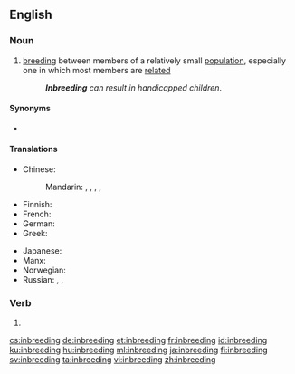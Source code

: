 ==English==

===Noun===
{{wikipedia}}
{{en-noun|~}}

# {{label|en|biology}} [[breeding]] between members of a relatively small [[population]], especially one in which most members are [[related]]
#: '''''Inbreeding''' can result in handicapped children''.

====Synonyms====
* {{l|en|incest}}

====Translations====
{{trans-top|breeding between members of small population}}
* Chinese:
*: Mandarin: {{t+|cmn|近親繁殖|sc=Hani}}, {{t|cmn|近亲繁殖|tr=jìnqīn fánzhí|sc=Hani}}, {{t+|cmn|近親交配|sc=Hani}}, {{t|cmn|近亲交配|tr=jìnqīn jiāopèi|sc=Hani}}, {{t|cmn|近交|tr=jìnjiāo|sc=Hani}}
* Finnish: {{t+|fi|sisäsiitos}}
* French: {{t+|fr|consanguinité|f}}
* German: {{t+|de|Inzucht|f}}
* Greek: {{t+|el|ενδογαμία|f|sc=Grek}}
{{trans-mid}}
* Japanese: {{t|ja|近親交配|tr=きんしんこうはい, kinshin kōhai|sc=Jpan}}
* Manx: {{t|gv|ynsheelraghey|m}}
* Norwegian: {{t+|no|innavl|m}}
* Russian: {{t+|ru|инбри́динг|m}}, {{t|ru|[[межродственный|межро́дственное]] [[скре́щивание]]|n}}, {{t+|ru|инцу́хт|m}} {{qualifier|of plants}}
{{trans-bottom}}

===Verb===
{{head|en|present participle}}

# {{present participle of|inbreed|lang=en|nocat=1}}

[[cs:inbreeding]]
[[de:inbreeding]]
[[et:inbreeding]]
[[fr:inbreeding]]
[[id:inbreeding]]
[[ku:inbreeding]]
[[hu:inbreeding]]
[[ml:inbreeding]]
[[ja:inbreeding]]
[[fi:inbreeding]]
[[sv:inbreeding]]
[[ta:inbreeding]]
[[vi:inbreeding]]
[[zh:inbreeding]]